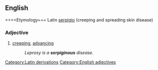 ==English==
====Etymology===
Latin [[serpigio]] (creeping and spreading skin disease)

===Adjective===
#[[creeping]], [[advancing]]
#:''Leprosy is a '''serpiginous''' disease.''

[[Category:Latin derivations]]
[[Category:English adjectives]]